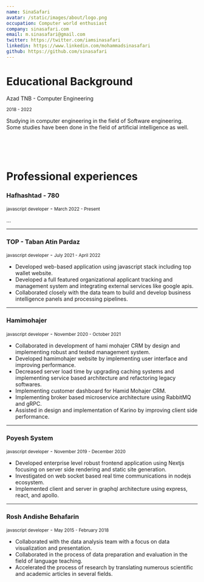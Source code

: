```yaml
---
name: SinaSafari
avatar: /static/images/about/logo.png
occupation: Computer world enthusiast
company: sinasafari.com
email: m.sinasafari@gmail.com
twitter: https://twitter.com/iamsinasafari
linkedin: https://www.linkedin.com/mohammadsinasafari
github: https://github.com/sinasafari
---
```


# Educational Background

Azad TNB - Computer Engineering

<small>2018 - 2022</small>

Studying in computer engineering in the field of Software engineering. Some studies have been done in the field of artificial intelligence as well.

<br />
<br />
<br />

# Professional experiences

### Hafhashtad - 780

<small>javascript developer</small> - <small>March 2022 - Present</small>

...

---

### TOP - Taban Atin Pardaz

<small>javascript developer</small> - <small>July 2021 - April 2022</small>

- Developed web-based application using javascript stack including top wallet website.
- Developed a full featured organizational applicant tracking and management system and integrating external services like google apis.
- Collaborated closely with the data team to build and develop business intelligence panels and processing pipelines.

---

### Hamimohajer

<small>javascript developer</small> - <small>November 2020 - October 2021</small>

- Collaborated in development of hami mohajer CRM by design and implementing robust and tested management system.
- Developed hamimohajer website by implementing user interface and improving performance.
- Decreased server load time by upgrading caching systems and implementing service based architecture and refactoring legacy softwares.
- Implementing customer dashboard for Hamid Mohajer CRM.
- Implementing broker based microservice architecture using RabbitMQ and gRPC.
- Assisted in design and implementation of Karino by improving client side performance.

---

### Poyesh System

<small>javascript developer</small> - <small>November 2019 - December 2020</small>

- Developed enterprise level robust frontend application using Nextjs focusing on server side rendering and static site generation.
- Investigated on web socket based real time communications in nodejs ecosystem.
- Implemented client and server in graphql architecture using express, react, and apollo.

---

### Rosh Andishe Behafarin

<small>javascript developer</small> - <small>May 2015 - February 2018</small>

- Collaborated with the data analysis team with a focus on data visualization and presentation.
- Collaborated in the process of data preparation and evaluation in the field of language teaching.
- Accelerated the process of research by translating numerous scientific and academic articles in several fields.
